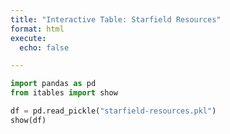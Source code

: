 ```yaml
---
title: "Interactive Table: Starfield Resources"
format: html
execute:
  echo: false

---
```


```python
import pandas as pd
from itables import show

```

```python
df = pd.read_pickle("starfield-resources.pkl")
show(df)
```
